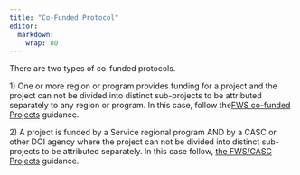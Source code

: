 ```yaml
---
title: "Co-Funded Protocol"
editor: 
  markdown: 
    wrap: 80
---
```


There are two types of co-funded protocols.

1\) One or more region or program provides funding for a project and the project
can not be divided into distinct sub-projects to be attributed separately to any
region or program. In this case, follow the[FWS co-funded
Projects](for-multi-lcc-projects.md) guidance.

2\) A project is funded by a Service regional program AND by a CASC or other DOI
agency where the project can not be divided into distinct sub-projects to be
attributed separately. In this case follow, [the FWS/CASC
Projects](for-lcccasc-projects.md) guidance.
